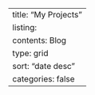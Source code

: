 ---
title: "My Projects"
listing: 
    contents: Blog
    type: grid
    sort: "date desc"
    categories: false
---